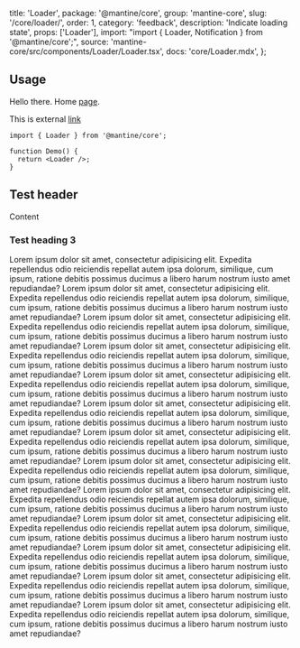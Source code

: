 
  title: 'Loader',
  package: '@mantine/core',
  group: 'mantine-core',
  slug: '/core/loader/',
  order: 1,
  category: 'feedback',
  description: 'Indicate loading state',
  props: ['Loader'],
  import: "import { Loader, Notification } from '@mantine/core';",
  source: 'mantine-core/src/components/Loader/Loader.tsx',
  docs: 'core/Loader.mdx',
};


## Usage

Hello there. Home [page](/).

This is external [link](https://google.com)

```tsx
import { Loader } from '@mantine/core';

function Demo() {
  return <Loader />;
}
```

## Test header

Content

### Test heading 3

Lorem ipsum dolor sit amet, consectetur adipisicing elit. Expedita repellendus odio reiciendis repellat autem ipsa dolorum, similique, cum ipsum, ratione debitis possimus ducimus a libero harum nostrum iusto amet repudiandae?
Lorem ipsum dolor sit amet, consectetur adipisicing elit. Expedita repellendus odio reiciendis repellat autem ipsa dolorum, similique, cum ipsum, ratione debitis possimus ducimus a libero harum nostrum iusto amet repudiandae?
Lorem ipsum dolor sit amet, consectetur adipisicing elit. Expedita repellendus odio reiciendis repellat autem ipsa dolorum, similique, cum ipsum, ratione debitis possimus ducimus a libero harum nostrum iusto amet repudiandae?
Lorem ipsum dolor sit amet, consectetur adipisicing elit. Expedita repellendus odio reiciendis repellat autem ipsa dolorum, similique, cum ipsum, ratione debitis possimus ducimus a libero harum nostrum iusto amet repudiandae?
Lorem ipsum dolor sit amet, consectetur adipisicing elit. Expedita repellendus odio reiciendis repellat autem ipsa dolorum, similique, cum ipsum, ratione debitis possimus ducimus a libero harum nostrum iusto amet repudiandae?
Lorem ipsum dolor sit amet, consectetur adipisicing elit. Expedita repellendus odio reiciendis repellat autem ipsa dolorum, similique, cum ipsum, ratione debitis possimus ducimus a libero harum nostrum iusto amet repudiandae?
Lorem ipsum dolor sit amet, consectetur adipisicing elit. Expedita repellendus odio reiciendis repellat autem ipsa dolorum, similique, cum ipsum, ratione debitis possimus ducimus a libero harum nostrum iusto amet repudiandae?
Lorem ipsum dolor sit amet, consectetur adipisicing elit. Expedita repellendus odio reiciendis repellat autem ipsa dolorum, similique, cum ipsum, ratione debitis possimus ducimus a libero harum nostrum iusto amet repudiandae?
Lorem ipsum dolor sit amet, consectetur adipisicing elit. Expedita repellendus odio reiciendis repellat autem ipsa dolorum, similique, cum ipsum, ratione debitis possimus ducimus a libero harum nostrum iusto amet repudiandae?
Lorem ipsum dolor sit amet, consectetur adipisicing elit. Expedita repellendus odio reiciendis repellat autem ipsa dolorum, similique, cum ipsum, ratione debitis possimus ducimus a libero harum nostrum iusto amet repudiandae?
Lorem ipsum dolor sit amet, consectetur adipisicing elit. Expedita repellendus odio reiciendis repellat autem ipsa dolorum, similique, cum ipsum, ratione debitis possimus ducimus a libero harum nostrum iusto amet repudiandae?
Lorem ipsum dolor sit amet, consectetur adipisicing elit. Expedita repellendus odio reiciendis repellat autem ipsa dolorum, similique, cum ipsum, ratione debitis possimus ducimus a libero harum nostrum iusto amet repudiandae?
Lorem ipsum dolor sit amet, consectetur adipisicing elit. Expedita repellendus odio reiciendis repellat autem ipsa dolorum, similique, cum ipsum, ratione debitis possimus ducimus a libero harum nostrum iusto amet repudiandae?
